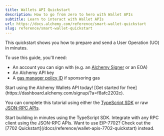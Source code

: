 ```yaml
---
title: Wallets API Quickstart
description: How to go from zero to hero with Wallet APIs
subtitle: Learn to interact with Wallet APIs
url: https://docs.alchemy.com/reference/smart-wallet-quickstart
slug: reference/smart-wallet-quickstart
---
```


This quickstart shows you how to prepare and send a User Operation (UO) in minutes.

To use this guide, you'll need:

- An account you can sign with (e.g. an [Alchemy Signer](/docs/wallets/signer/what-is-a-signer#alchemy-signer) or an EOA)
- An Alchemy API key
- A [gas manager policy ID](/docs/wallets/react/sponsor-gas) if sponsoring gas

<Tip title="Don't have an API key?" icon="star">
  Start using the Alchemy Wallets API today! [Get started for
  free](https://dashboard.alchemy.com/signup/?a=f8afc2202c).
</Tip>

You can complete this tutorial using either the [TypeScript SDK](/reference/smart-wallet-quickstart/sdk) or raw [JSON-RPC APIs](/reference/smart-wallet-quickstart/api).

<CardGroup cols={2}>
  <Card
    title="Using SDK"
    href="/reference/smart-wallet-quickstart/sdk"
    icon="code"
  >
    Start building in minutes using the TypeScript SDK.
  </Card>
  <Card
    title="Using JSON-RPC API"
    href="/reference/smart-wallet-quickstart/api"
    icon="network-wired"
  >
    Integrate with any RPC client using the JSON-RPC APIs.
  </Card>
</CardGroup>

<Tip title="EIP-7702" icon="file-contract">
  Want to use EIP-7702? Check out the [7702
  Quickstart](/docs/reference/wallet-apis-7702-quickstart) instead.
</Tip>
